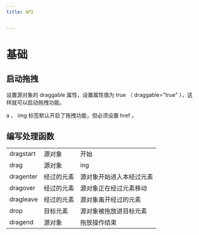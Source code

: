 ```yaml
---
title: API


---
```


# 基础

## 启动拖拽

设置源对象的 draggable 属性，设置属性值为 true （ draggable="true" ），这样就可以启动拖拽功能。

a 、 img 标签默认开启了拖拽功能，但必须设置 href 。

## 编写处理函数

|           |            |                          |
| :-------- | :--------- | :----------------------- |
| dragstart | 源对象     | 开始                     |
| drag      | 源对象     | ing                      |
| dragenter | 经过的元素 | 源对象开始进入本经过元素 |
| dragover  | 经过的元素 | 源对象正在经过元素移动   |
| dragleave | 经过的元素 | 源对象离开经过的元素     |
| drop      | 目标元素   | 源对象被拖放进目标元素   |
| dragend   | 源对象     | 拖放操作结束             |

            